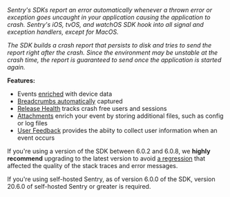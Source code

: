 <Note>

*Sentry's SDKs report an error automatically whenever a thrown error or exception goes uncaught in your application causing the application to crash. Sentry's iOS, tvOS, and watchOS SDK hook into all signal and exception handlers, except for MacOS.*

*The SDK builds a crash report that persists to disk and tries to send the report right after the crash. Since the environment may be unstable at the crash time, the report is guaranteed to send once the application is started again.*

</Note>

**Features:**

- Events [enriched](/platforms/apple/enriching-events/context/) with device data
- [Breadcrumbs automatically](/platforms/apple/enriching-events/breadcrumbs/#automatic-breadcrumbs) captured
- [Release Health](/product/releases/health/) tracks crash free users and sessions
- [Attachments](/platforms/apple/enriching-events/attachments/) enrich your event by storing additional files, such as config or log files
- [User Feedback](/platforms/apple/enriching-events/user-feedback/) provides the abiity to collect user information when an event occurs

<Alert>

If you're using a version of the SDK between 6.0.2 and 6.0.8, we **highly recommend** upgrading to the latest version to avoid [a regression](https://github.com/getsentry/sentry-cocoa/pull/786) that affected the quality of the stack traces and error messages.

If you're using self-hosted Sentry, as of version 6.0.0 of the SDK, version 20.6.0 of self-hosted Sentry or greater is required.

</Alert>
